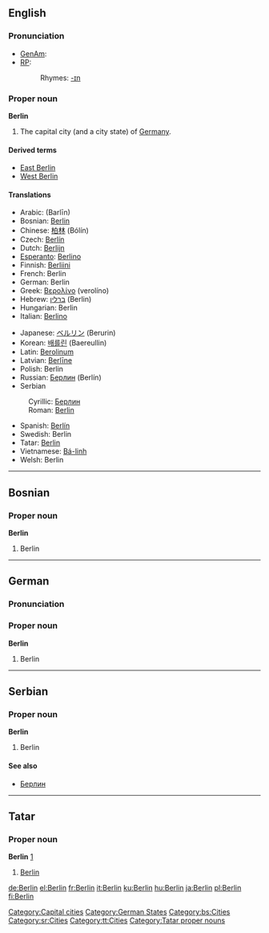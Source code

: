 {{wikipedia}}
==English==

===Pronunciation===
*[[w:General American|GenAm]]: {{IPA|[bɚˈlɪn]}}
*[[Received Pronunciation|RP]]: {{IPA|[bəˈlɪn]}}
*:Rhymes: [[Rhymes:English:-ɪn|-ɪn]]

===Proper noun===
'''Berlin'''
# The capital city (and a city state) of [[Germany]].

====Derived terms====
*[[East Berlin]]
*[[West Berlin]]

====Translations====
{{top}}
*Arabic: {{ARchar|[[برلين]]}} (Barlīn)
*Bosnian: [[Berlin#Bosnian|Berlin]] {{m}}
*Chinese: [[柏林]] (Bólín)
*Czech: [[Berlín]] {{m}}
*Dutch: [[Berlijn]] {{n}}
*[[Esperanto]]: [[Berlino]]
*Finnish: [[Berliini]]
*French: Berlin
*German: Berlin {{n}}
*Greek: [[Βερολίνο]] (verolíno) {{n}}
*Hebrew: [[ברלין]] (Berlin) {{f}}
*Hungarian: Berlin
*Italian: [[Berlino]] {{f}}
{{mid}}
*Japanese: [[ベルリン]] (Berurin)
*Korean: [[배를린]] (Baereullin)
*Latin: [[Berolinum]] {{n}}
*Latvian: [[Berlīne]] {{f}}
*Polish: Berlin
*Russian: [[Берлин]] (Berlín) {{m}}
*Serbian
:Cyrillic: [[Берлин#Serbian|Берлин]] {{m}}
:Roman: [[Berlin#Serbian|Berlin]] {{m}}
*Spanish: [[Berlín]] {{m}}
*Swedish: Berlin
*Tatar: [[Berlin#Tatar|Berlin]]
*Vietnamese: [[Bá-linh]]
*Welsh: Berlin {{f}}
{{bottom}}

[[Category:Capital cities]]
[[Category:German States]]


----

==Bosnian==

===Proper noun===
'''Berlin''' {{m}}
#Berlin

[[Category:bs:Cities]]


----
==German==
===Pronunciation===
{{IPA|[bɛɐˈliːn]}}

===Proper noun===
'''Berlin''' {{n}}
#Berlin
----
==Serbian==

===Proper noun===
'''Berlin''' {{m}}
#Berlin

====See also====
*[[Берлин#Serbian|Берлин]]

[[Category:sr:Cities]]

----
==Tatar==
===Proper noun===
'''Berlin''' [http://www.azatliq.org/analysis/analysis/tb/2003/01/BB6CA28F-3929-4E12-BCF8-C68A65991966.asp]
#[[Berlin#english|Berlin]]
[[Category:tt:Cities]]
[[Category:Tatar proper nouns]]


[[de:Berlin]]
[[el:Berlin]]
[[fr:Berlin]]
[[it:Berlin]]
[[ku:Berlin]]
[[hu:Berlin]]
[[ja:Berlin]]
[[pl:Berlin]]
[[fi:Berlin]]